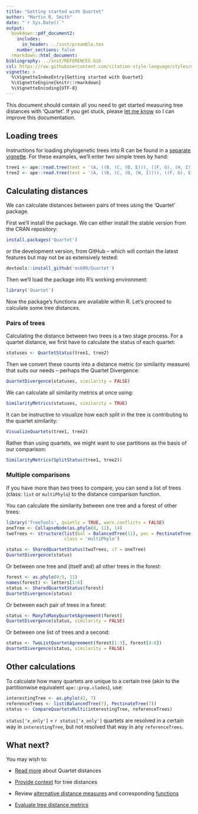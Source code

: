 ```yaml
---
title: "Getting started with Quartet"
author: "Martin R. Smith"
date: "`r Sys.Date()`"
output: 
  bookdown::pdf_document2:
    includes:
      in_header: ../inst/preamble.tex
    number_sections: false
  rmarkdown::html_document:
bibliography: ../inst/REFERENCES.bib
csl: https://raw.githubusercontent.com/citation-style-language/styles/master/apa-old-doi-prefix.csl
vignette: >
  %\VignetteIndexEntry{Getting started with Quartet}
  %\VignetteEngine{knitr::rmarkdown}
  %\VignetteEncoding{UTF-8}
---
```


This document should contain all you need to get started measuring tree 
distances with 'Quartet'.  If you get stuck, please 
[let me know](https://github.com/ms609/Quartet/issues/new?title=Suggestion:+)
so I can improve this documentation.

## Loading trees

Instructions for loading phylogenetic trees into R can be found in a [separate vignette](https://ms609.github.io/TreeTools/articles/load-trees.html).
For these examples, we'll enter two simple trees by hand:

```r
tree1 <- ape::read.tree(text = '(A, ((B, (C, (D, E))), ((F, G), (H, I))));')
tree2 <- ape::read.tree(text = '(A, ((B, (C, (D, (H, I)))), ((F, G), E)));')
```

## Calculating distances

We can calculate distances between pairs of trees using the 'Quartet' package.

First we'll install the package.
We can either install the stable version from the CRAN repository:

```r
install.packages('Quartet')
```

or the development version, from GitHub -- which will contain the latest
features but may not be as extensively tested:

```r 
devtools::install_github('ms609/Quartet')
```

Then we'll load the package into R's working environment:

```r
library('Quartet')
```

Now the package's functions are available within R.
Let's proceed to calculate some tree distances.

### Pairs of trees

Calculating the distance between two trees is a two stage process.
For a quartet distance, we first have to calculate the status of each quartet:

```r
statuses <- QuartetStatus(tree1, tree2)
```

Then we convert these counts into a distance metric (or similarity measure)
that suits our needs -- perhaps the Quartet Divergence:

```r
QuartetDivergence(statuses, similarity = FALSE)
```

We can calculate all similarity metrics at once using:

```r
SimilarityMetrics(statuses, similarity = TRUE)
```

It can be instructive to visualize how each split in the tree is contributing
to the quartet similarity:

```r
VisualizeQuartets(tree1, tree2)
```

Rather than using quartets, we might want to use partitions as the basis of our
comparison:

```r
SimilarityMetrics(SplitStatus(tree1, tree2))
```


### Multiple comparisons

If you have more than two trees to compare, you can send a list of trees 
(class: `list` or `multiPhylo`) to the distance comparison function.

You can calculate the similarity between one tree and a forest of other trees:

```r
library('TreeTools', quietly = TRUE, warn.conflicts = FALSE)
oneTree <- CollapseNode(as.phylo(0, 11), 14)
twoTrees <- structure(list(bal = BalancedTree(11), pec = PectinateTree(11)),
                      class = 'multiPhylo')

status <- SharedQuartetStatus(twoTrees, cf = oneTree)
QuartetDivergence(status)
```

Or between one tree and (itself and) all other trees in the forest:
```r
forest <- as.phylo(0:5, 11)
names(forest) <- letters[1:6]
status <- SharedQuartetStatus(forest)
QuartetDivergence(status)
```

Or between each pair of trees in a forest:
```r
status <- ManyToManyQuartetAgreement(forest)
QuartetDivergence(status, similarity = FALSE)
```

Or between one list of trees and a second:
```r
status <- TwoListQuartetAgreement(forest[1:3], forest[4:6])
QuartetDivergence(status, similarity = FALSE)
```

## Other calculations

To calculate how many quartets are unique to a certain tree (akin to
the partitionwise equivalent `ape::prop.clades`), use:
```r
interestingTree <- as.phylo(42, 7)
referenceTrees <- list(BalancedTree(7), PectinateTree(7))
status <- CompareQuartetsMulti(interestingTree, referenceTrees)
```

`status['x_only']` = `r status['x_only']` quartets are resolved in a certain way
in `interestingTree`, but not resolved that way in any `referenceTrees`.

## What next?

You may wish to:

- [Read more](Critical-distances.html) about Quartet distances

- [Provide context](https://ms609.github.io/TreeDist/using-distances.html) for tree distances

- Review [alternative distance measures](https://ms609.github.io/TreeDist/index.html)
  and corresponding [functions](https://ms609.github.io/TreeDist/reference/index.html#section-tree-distance-measures)

- [Evaluate tree distance metrics](https://ms609.github.io/TreeDist/Tree-distance-metric-evaluation.html)
